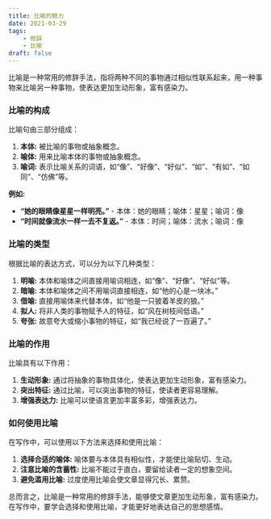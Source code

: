 ```yaml
---
title: 比喻的魅力
date: 2021-03-29
tags: 
    - 修辞
    - 比喻
draft: false
---
```



比喻是一种常用的修辞手法，指将两种不同的事物通过相似性联系起来，用一种事物来比喻另一种事物，使表达更加生动形象，富有感染力。

### 比喻的构成

比喻句由三部分组成：

1. **本体:** 被比喻的事物或抽象概念。
2. **喻体:** 用来比喻本体的事物或抽象概念。
3. **喻词:** 表示比喻关系的词语，如“像”、“好像”、“好似”、“如”、“有如”、“如同”、“仿佛”等。

**例如:**

* **“她的眼睛像星星一样明亮。”**  - 本体：她的眼睛；喻体：星星；喻词：像
* **“时间就像流水一样一去不复返。”** - 本体：时间；喻体：流水；喻词：像

### 比喻的类型

根据比喻的表达方式，可以分为以下几种类型：

1. **明喻:** 本体和喻体之间直接用喻词相连，如“像”、“好像”、“好似”等。
2. **暗喻:** 本体和喻体之间不用喻词直接相连，如“他的心是一块冰。”
3. **借喻:** 直接用喻体来代替本体，如“他是一只披着羊皮的狼。”
4. **拟人:** 将非人类的事物赋予人的特征，如“风在树枝间低语。”
5. **夸张:** 故意夸大或缩小事物的特征，如“我已经说了一百遍了。”

### 比喻的作用

比喻具有以下作用：

1. **生动形象:**  通过将抽象的事物具体化，使表达更加生动形象，富有感染力。
2. **突出特征:**  通过比喻，可以突出事物的特征，使读者更容易理解。
3. **增强表达力:**  比喻可以使语言更加丰富多彩，增强表达力。

### 如何使用比喻

在写作中，可以使用以下方法来选择和使用比喻：

1. **选择合适的喻体:** 喻体要与本体具有相似性，才能使比喻贴切、生动。
2. **注意比喻的含蓄性:** 比喻不能过于直白，要留给读者一定的想象空间。
3. **避免滥用比喻:** 过度使用比喻会使文章显得冗长、累赘。

总而言之，比喻是一种常用的修辞手法，能够使文章更加生动形象，富有感染力。在写作中，要学会选择和使用比喻，才能更好地表达自己的思想感情。
